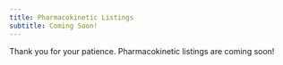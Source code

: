 ```yaml
---
title: Pharmacokinetic Listings
subtitle: Coming Soon!
---
```


Thank you for your patience. Pharmacokinetic listings are coming soon!
